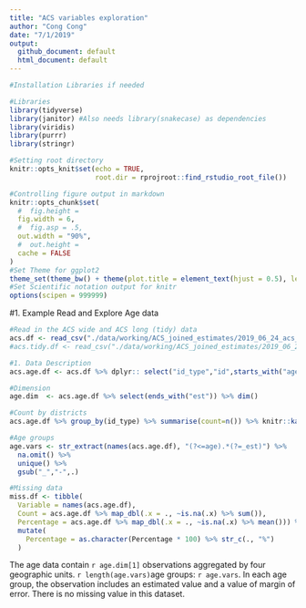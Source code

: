 ```yaml
---
title: "ACS variables exploration"
author: "Cong Cong"
date: "7/1/2019"
output:
  github_document: default
  html_document: default
---
```

  
```r
#Installation Libraries if needed

#Libraries
library(tidyverse)
library(janitor) #Also needs library(snakecase) as dependencies
library(viridis)
library(purrr)
library(stringr)

#Setting root directory
knitr::opts_knit$set(echo = TRUE,
                     root.dir = rprojroot::find_rstudio_root_file())

#Controlling figure output in markdown
knitr::opts_chunk$set(
  #  fig.height =   
  fig.width = 6,
  #  fig.asp = .5,
  out.width = "90%",
  #  out.height = 
  cache = FALSE
)
#Set Theme for ggplot2
theme_set(theme_bw() + theme(plot.title = element_text(hjust = 0.5), legend.position = "bottom"))
#Set Scientific notation output for knitr
options(scipen = 999999)
```

#1. Example Read and Explore Age data

```r
#Read in the ACS wide and ACS long (tidy) data
acs.df <- read_csv("./data/working/ACS_joined_estimates/2019_06_24_acs_all_geography.csv")
#acs.tidy.df <- read_csv("./data/working/ACS_joined_estimates/2019_06_24_acs_all_geography_tidy.csv")
```

```r
#1. Data Description  
acs.age.df <- acs.df %>% dplyr:: select("id_type","id",starts_with("age")) 
```


```r
#Dimension
age.dim  <- acs.age.df %>% select(ends_with("est")) %>% dim()

#Count by districts
acs.age.df %>% group_by(id_type) %>% summarise(count=n()) %>% knitr::kable(digits = 3)

#Age groups
age.vars <- str_extract(names(acs.age.df), "(?<=age).*(?=_est)") %>% 
  na.omit() %>% 
  unique() %>%
  gsub("_","-",.)

#Missing data
miss.df <- tibble(
  Variable = names(acs.age.df),
  Count = acs.age.df %>% map_dbl(.x = ., ~is.na(.x) %>% sum()),
  Percentage = acs.age.df %>% map_dbl(.x = ., ~is.na(.x) %>% mean())) %>%
  mutate(
    Percentage = as.character(Percentage * 100) %>% str_c(., "%")
  )
```

The age data contain `r age.dim[1]` observations aggregated by four geographic units. `r length(age.vars)`age groups: `r age.vars`. In each age group, the observation includes an estimated value and a value of margin of error. There is no missing value in this dataset.


